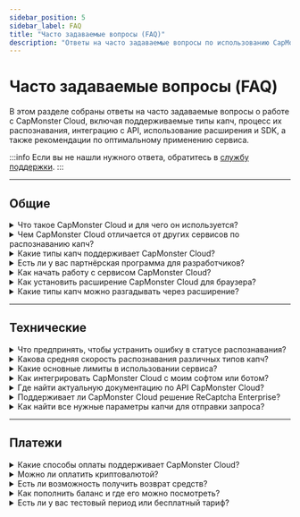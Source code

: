 ```yaml
---
sidebar_position: 5
sidebar_label: FAQ
title: "Часто задаваемые вопросы (FAQ)"
description: "Ответы на часто задаваемые вопросы по использованию CapMonster Cloud."
---
```


# Часто задаваемые вопросы (FAQ)

В этом разделе собраны ответы на часто задаваемые вопросы о работе с CapMonster Cloud, включая поддерживаемые типы капч, процесс их распознавания, интеграцию с API, использование расширения и SDK, а также рекомендации по оптимальному применению сервиса.

:::info
Если вы не нашли нужного ответа, обратитесь в [службу поддержки](https://helpdesk.zennolab.com/conversation/new).
:::

---

## Общие

<details>
  <summary>Что такое CapMonster Cloud и для чего он используется?</summary>
  <div style={{ fontWeight: 'normal' }}>
    <p>
      <strong>CapMonster Cloud</strong> — это облачный сервис для автоматического распознавания различных типов капч:  
      reCaptcha V2, reCaptcha V3, reCaptcha Enterprise, GeeTest, Amazon (AWS WAF), Cloudflare Turnstile, Cloudflare Challenge и др.
    </p>
  </div>
</details>

<details>
  <summary>Чем CapMonster Cloud отличается от других сервисов по распознаванию капч?</summary>
  <div style={{ fontWeight: 'normal' }}>
    <p><strong>Преимущества сервиса CapMonster Cloud:</strong></p>
    <ul style={{ color: 'black' }}>
      <li><strong>Надёжность и масштабируемость:</strong> система стабильно работает при любой нагрузке, справляется с большими объёмами задач, масштабируется под рост проекта и обеспечивает высокий процент валидных токенов — ключевой фактор для эффективного обхода защит.</li>
      <li><strong>Поддержка всех основных типов капч:</strong> от популярных до редких и нестандартных.</li>
      <li><strong>Гибкая и прозрачная ценовая политика:</strong> подходит как для малого бизнеса, так и для масштабных проектов.</li>
    </ul>
  </div>
</details>

<details>
  <summary>Какие типы капч поддерживает CapMonster Cloud?</summary>
  <div style={{ fontWeight: 'normal' }}>
    <p>Поддерживаются:</p>
    <ul style={{ color: 'black' }}>
      <li>reCaptcha V2, reCaptcha V3, reCaptcha Enterprise</li>
      <li>GeeTest</li>
      <li>Amazon (AWS WAF)</li>
      <li>Cloudflare Turnstile/Challenge</li>
      <li>Imperva (Incapsula)</li>
      <li>Текстовая капча (ImageToTextTask), сложные капчи с изображениями (BLS, Shein и др.)</li>
      <li>Basilisk, TenDl, Prosopo, Binance, Temu</li>
      <li>Yidun (NECaptcha)</li>
    </ul>
  </div>
</details>

<details>
  <summary>Есть ли у вас партнёрская программа для разработчиков?</summary>
  <div style={{ fontWeight: 'normal' }}>
    <p>Да, партнёрская программа позволяет зарабатывать до <strong>30%</strong> от трат пользователей на решение капч.</p>
  </div>
</details>

<details>
  <summary>Как начать работу с сервисом CapMonster Cloud?</summary>
  <div style={{ fontWeight: 'normal' }}>
    <ol style={{ color: 'black' }}>
      <li>Зарегистрируйтесь на <a href="https://dash.capmonster.cloud/?culture=ru" target="_blank" rel="noopener noreferrer">сайте</a>.</li>
      <li>Пополните баланс.</li>
      <li>Используйте индивидуальный <strong>API-ключ</strong> для интеграции с вашим проектом.</li>
    </ol>
    <p>Также вы можете скачать <a href="https://capmonster.cloud/ru/browser-extension-captcha" target="_blank" rel="noopener noreferrer">расширение</a> CapMonster Cloud.</p>
  </div>
</details>

<details>
  <summary>Как установить расширение CapMonster Cloud для браузера?</summary>
  <div style={{ fontWeight: 'normal' }}>
    <ol style={{ color: 'black' }}>
      <li>Скачайте расширение для <a href="https://chromewebstore.google.com/detail/capmonster-cloud-%E2%80%94-%D0%B0%D0%B2%D1%82%D0%BE%D0%BC%D0%B0/pabjfbciaedomjjfelfafejkppknjleh" target="_blank" rel="noopener noreferrer">Chrome</a> или <a href="https://addons.mozilla.org/firefox/addon/capmonster-cloud" target="_blank" rel="noopener noreferrer">Firefox</a>.</li>
      <li>Активируйте расширение, вставьте <strong>API-ключ</strong> и убедитесь, что на балансе есть средства.</li>
      <li>Настройте и начните распознавать капчи.</li>
    </ol>
    <p>Подробнее — в разделе <a href="https://docs.capmonster.cloud/ru/docs/extension" target="_blank" rel="noopener noreferrer">Расширение</a> документации.</p>
  </div>
</details>

<details>
  <summary>Какие типы капч можно разгадывать через расширение?</summary>
  <div style={{ fontWeight: 'normal' }}>
    <ul style={{ color: 'black' }}>
      <li>ReCaptcha V2, ReCaptcha V3, ReCaptcha Enterprise</li>
      <li>GeeTest</li>
      <li>Cloudflare Turnstile / Challenge</li>
      <li>Text captcha (ImageToTextTask)</li>
      <li>Binance Captcha</li>
      <li>BLS Captcha</li>
    </ul>
  </div>
</details>

<hr/>

## Технические

<details>
  <summary>Что предпринять, чтобы устранить ошибку в статусе распознавания?</summary>
  <div style={{ fontWeight: 'normal' }}>
    <p>Примеры ошибок:</p>
    <ul style={{ color: 'black' }}>
      <li><strong>ERROR_KEY_DOES_NOT_EXIST</strong> — неверный или несуществующий API-ключ. Проверьте правильность ключа.</li>
      <li><strong>ERROR_ZERO_BALANCE</strong> — баланс равен нулю. Пополните баланс для продолжения.</li>
      <li><strong>ERROR_CAPTCHA_UNSOLVABLE</strong> — возможно, запрос составлен неверно, тип капчи не поддерживается сервисом или сама капча повреждена либо отображается некорректно. Рекомендуем внимательно проверить параметры запроса и убедиться, что выбранный тип капчи поддерживается CapMonster Cloud.</li>
    </ul>
    <p>Ознакомьтесь с <a href="https://docs.capmonster.cloud/ru/docs/api/api-errors" target="_blank" rel="noopener noreferrer">документацией по ошибкам</a> или обратитесь в поддержку.</p>
  </div>
</details>

<details>
  <summary>Какова средняя скорость распознавания различных типов капч?</summary>
  <div style={{ fontWeight: 'normal' }}>
    <p>В среднем от <strong>1 до 30 секунд</strong>, в зависимости от типа капчи.</p>
  </div>
</details>

<details>
  <summary>Какие основные лимиты в использовании сервиса?</summary>
  <div style={{ fontWeight: 'normal' }}>
    <p>
      Имеется ограничение — не более <strong>120 запросов к одной задаче</strong> для получения результата. Это значит, что после создания задачи через метод <code>createTask</code> вы можете периодически проверять её статус с помощью <code>getTaskResult</code>, но делать это рекомендуется с интервалом не чаще одного запроса каждые 2–5 секунд.
    </p>
  </div>
</details>

<details>
  <summary>Как интегрировать CapMonster Cloud с моим софтом или ботом?</summary>
  <div style={{ fontWeight: 'normal' }}>
    <p>Используйте <strong>API-ключ</strong> для подключения. Также доступны <a href="https://docs.capmonster.cloud/ru/docs/getting-start#%D0%BF%D1%80%D0%B8%D0%BC%D0%B5%D1%80%D1%8B-%D0%BA%D0%BE%D0%B4%D0%B0" target="_blank" rel="noopener noreferrer">библиотеки</a> для интеграции API CapMonster Cloud в ваш код.</p>
  </div>
</details>

<details>
  <summary>Где найти актуальную документацию по API CapMonster Cloud?</summary>
  <div style={{ fontWeight: 'normal' }}>
    <p>В разделе <a href="https://docs.capmonster.cloud/ru/docs/category/api" target="_blank" rel="noopener noreferrer">API</a> на сайте.</p>
  </div>
</details>

<details>
  <summary>Поддерживает ли CapMonster Cloud решение ReCaptcha Enterprise?</summary>
  <div style={{ fontWeight: 'normal' }}>
    <p>Да, сервис поддерживает как обычную <strong>ReCaptcha v2/v3</strong>, так и <strong>ReCaptcha Enterprise</strong>.</p>
  </div>
</details>

<details>
  <summary>Как найти все нужные параметры капчи для отправки запроса?</summary>
  <div style={{ fontWeight: 'normal' }}>
    <p>Параметры можно получить через:</p>
    <ul style={{ color: 'black' }}>
      <li><strong>Инструменты разработчика</strong> браузера.</li>
      <li><strong>Скрипты-парсеры</strong> (см. подробно в типах капч в разделе <em>"Как найти все нужные параметры для создания задачи на решение"</em>).</li>
      <li><strong>Расширение CapMonster Cloud</strong> — позволяет ознакомиться со всеми необходимыми параметрами для разных типов капч (подробнее в разделе <a href="https://docs.capmonster.cloud/ru/docs/extension/extension-main#%D0%BC%D0%B0%D0%BF%D0%BF%D0%B8%D0%BD%D0%B3-%D0%BE%D1%82%D0%BE%D0%B1%D1%80%D0%B0%D0%B6%D0%B5%D0%BD%D0%B8%D0%B5-%D0%BF%D0%B0%D1%80%D0%B0%D0%BC%D0%B5%D1%82%D1%80%D0%BE%D0%B2-%D0%BA%D0%B0%D0%BF%D1%87" target="_blank" rel="noopener noreferrer">"Маппинг (отображение) параметров капч"</a>).</li>
    </ul>
  </div>
</details>

<hr/>

## Платежи

<details>
  <summary>Какие способы оплаты поддерживает CapMonster Cloud?</summary>
  <div style={{ fontWeight: 'normal' }}>
    <ul style={{ color: 'black' }}>
      <li>Банковские карты</li>
      <li>Криптовалюты</li>
      <li>Другие популярные методы</li>
    </ul>
    <p>(Подробнее см. раздел <a href="https://dash.capmonster.cloud/SelectPaymentType" target="_blank" rel="noopener noreferrer">Оплата</a>).</p>
  </div>
</details>

<details>
  <summary>Можно ли оплатить криптовалютой?</summary>
  <div style={{ fontWeight: 'normal' }}>
    <p>Да, поддерживается оплата криптовалютами.</p>
  </div>
</details>

<details>
  <summary>Есть ли возможность получить возврат средств?</summary>
  <div style={{ fontWeight: 'normal' }}>
    <p>Да, в течение <strong>3 дней</strong> после покупки возможен возврат средств, если сервис вам не подошел.</p>
  </div>
</details>

<details>
  <summary>Как пополнить баланс и где его можно посмотреть?</summary>
  <div style={{ fontWeight: 'normal' }}>
    <p>Пополнение доступно в <a href="https://capmonster.cloud/Dashboard" target="_blank" rel="noopener noreferrer">личном кабинете</a>, там же отображается текущий баланс.</p>
  </div>
</details>

<details>
  <summary>Есть ли у вас тестовый период или бесплатный тариф?</summary>
  <div style={{ fontWeight: 'normal' }}>
    <p>Да, по запросу в службу поддержки предоставляется <strong>баланс $0,01</strong>. Также для пользователей ZennoPoster предусмотрен бонус — 5 000 бесплатных капч для тестирования сервиса.</p>
  </div>
</details>
